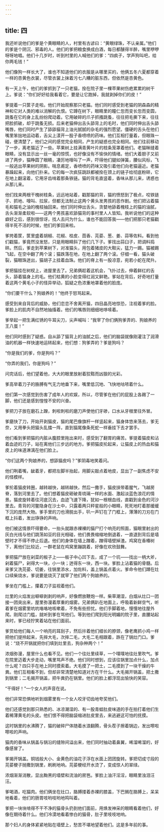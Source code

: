 ```yaml
---
---
---
```

title: 四
---




我还听说他们的爹是个黄眼睛的人，村里有古谚曰：“黄眼绿珠，不认亲属。”他们的爹是个阴沉、邪毒的人。他们的爹把粮食换成白酒，每日都醺得半醉，嘴里咿咿呀呀地唱。他们十几岁时，听到村里的人喊他们的爹：“四疯子，学声狗叫吧，给你两毛钱！”

他们像狗一样长大了，谁也不知道他们的衣服是从哪里买的，他俩五冬六夏都穿着一样的杏黄色衣裳，尽管衣裳上抹着污七八糟的脏东西，但依然是杏黄色。

有一天上午，他们的爹抓到了一只老猫，拴在院子里一棵苹果树伤疤累累的树干上。爹说：“你们好好给我看着它，要是让它跑掉，我就剥掉你们的皮！”

爹提着一只筐子走啦。他们开始观察那只老猫。他们同时感受到老猫的阴森森的精神和它对人类的难以消解的仇恨。它蹲在树下，眼睛里的瞳仁忽而变长忽而变圆，跳蚤在它的身上乱纷纷爬动着。它用破碎的爪子抓搔跳蚤，往往把毛撕下来，往往把脸抓破，却于跳蚤无损。后来老猫伸出舌头舔背上的毛时，他们同时伸出舌头舔嘴唇，他们同时产生了舔舔猫背上油光腻腻的杂毛的强烈愿望。僵硬的舌头在他们嘴里笨拙地运动着，舌尖上漾开一股子香喷喷的药味。他们互相打量着，但眼珠一碰，便清楚了，他们之间的感觉完全相同，产生的疑惑也完全相同。他们往前移动了一步，离老猫近了一些。苹果树上挂满青黄叶片的枝条笼罩着他们。老猫眯缝着眼睛，没有显示出一丝一毫的惊慌，也好像没有不愉快的情绪。他们大着胆子又前进了两步，猫睁圆了眼睛，凄厉地嚎叫了一声，吓得他们腿如弹簧，腰似风标，飞一般逃出苹果树的阴影。喘息甫定，香喷喷的药味又吸引着他们向老猫逼近。老猫暴躁起来，向他们扑来。它的每一次疯狂跳跃都被拴在颈上的链子给彻底粉碎，它在地上翻滚着，它用牙齿啃着那条铁链。猫的背毛直竖着，香味从那儿来，诱惑也从那儿来。

他们找来两根干槐树枝条，远远地站着，戳那猫的背，猫的愤怒到了极点，咬铁链子、抓地、嚎叫、拉尿，但都无法制止这两个黄头发男孩的恶作剧。他们把沾着猫毛和猫毛之油的槐枝抽回来。他们同时伸出舌头，贪婪地舔着槐枝上的猫的油腻，舌头渐渐柔软啦——这两个男孩喜欢舔猫背的事村里人人皆知。我听说他们的这种癖好之后，感到很惊讶，找人去问为什么，谁也不能回答我——他们把那只老猫戳得半死不活的时候，他们的爹回来啦。

爹挎着筐，筐里盛着胡椒、花椒、桂皮、茴香、芫荽、葱、姜、蒜等佐料。看到他们戳猫，爹竟然没发怒，只是用眼睛斜了他们几下子。爹找出蒜臼子，把调料捣碎。然后，爹走到苹果树下，对准猫头，用包着猪皮的大鞋尖，猛力一踢。猫被踢飞起，在空中翻了两个滚；猫跌落在地，在地上翻了两个滚。仔细一看，猫头破裂，猫眼珠迸出，猫胡子上挂着血珠。他们的脊上有一股凉意，宛若小蛇在爬升。

爹把猫挂在树杈上，进屋里去了。兄弟俩趁着这机会，飞扑过去，伸着鲜红的舌头，舔着猫身上的毛。他们枯黄的小脸变得红润又鲜艳。爹站在背后，好奇地打量着这两个黄毛小子的怪异举动，狐疑之色浓重地罩着他的脸庞。

“你们要干什么？狗娘养的！”他终于怒骂起来。

感受到来自背后的威胁，他们恋恋不舍离开猫，四目晶亮地惊恐，注视着爹的脸。爹脸上的肌肉不自然地抽搐着。他们的嘴唇则细细地哆嗦着。

爹举起一把生满红锈的牛耳尖刀，尖声喊叫：“我宰了你们俩狗爹弄的、狗娘养的王八蛋！”

他们同时感到了疑惑。自从舔了猫背上的油腻之后，他们的脑袋就像刚灌注了润滑油的机器一样快速地运转起来，他们想：狗爹弄的？爹是狗吗？

“你是我们的爹，你是狗吗？”

“你弄的我们，你是狗吗？”

问完话后，他们望着他，大大的眼里放射着狡黠而凶狠的光彩。

爹高举着刀子的胳膊有气无力地垂下来，嘴里低沉地、飞快地咕哝着什么。

他们第一次感觉到伤害了成年人的欢娱，所以，尽管爹在他们的屁股上各踢了一脚，他们还是感到惶惶不安的兴奋。

爹把刀子放在磨石上蹭，刺啦刺啦的磨刀声使他们牙碜，口水从牙根里往外冒。

爹磨快了刀，开始开剥猫皮，猫的尾巴像旗杆一样竖起来，猫身体悠来荡去，爹无奈，又用拳头把猫头乱擂一阵，直到猫尾像条死蛇一样垂挂下去才罢手。

他们看到爹把猫的内脏从腹腔里拖出来时，感受到了翻胃的痛苦。爹提着猫皮和沾着血迹的刀子，站在离他们三步远的地方。爹把猫皮抡起来，让猫皮上的热血和猫皮上的味道淋漓在他们脸上。

“你们这两个狗娘养的，想舔猫皮吗？”爹阴毒地笑着问。

他们咧着嘴，龇着牙，都把左脚半抬起，用脚尖敲点着地皮，显出了一副焦虑不安的怪模样。

爹抡着猫皮转圈，越转越快，越转越快，然后一撒手，猫皮挟带着腥气，飞越房脊，落到河里去了。他们想着猫皮砸破青琉璃一样的水面、激起淡蓝色浪花的情景。猫皮旋转着往河底沉去，血迹飞速下降，犹如一根根血线，直戳到金色的河沙里去。青背的河鳖隐身在沙土中，只露着两只秤星般的小眼睛，死死地盯着那缓缓下沉的庞然大物。爹手里的刀也滑脱出手，叭一声钉在了门框上，薄薄的刀刃在门框上抖着，发出铮铮的声响。

他们被这情景吓得要命，一抬头就跟赤裸裸的猫尸打个响亮的照面，猫眼里射出的灰白光线与他们跳荡如豆的目光相碰，他们畏畏缩缩地倒退着，一直退到背后是墙壁时才不得不停止后退。他们的身体在墙上蹭着，蹭得墙壁掉渣。鸡窝在香椿树下，离他们比较近，一群老鼠在鸡窝里蹦跳着，好像在欢欣鼓舞。

爹把猫尸放在剁菜的板子上——板子中心凹下去，成了一个坑——找出一柄大斧，剁着猫尸，剁得大一块，小一块；迸得东一块，西一块。爹脸上沾着猫的骨髓。后来爹又洗芫荽、切姜，往锅里添水，加佐料，盖上锅盖点着火。爹命令他们蹲在灶口续柴烧水，爹说要是烧灭了就宰了他们两个狗娘养的。

爹坐在门槛上，攥着刀子监视着他们。

灶里的火焰发出噼噼剥剥的响声，好像燃放鞭炮一样。柴草潮湿，白烟从灶口一团接一团突出来，屋里弥漫着厚重的烟雾。兄弟俩趴在地面上，呼吸着新鲜空气，听着爹在烟雾里吭吭咯咯地咳嗽着，不免有些担忧。他们手脚着地，慢慢地往屋外爬。刚爬过门槛，就听到爹在骂他们。等到他们爬到阳光明媚的院子里，直腰站起来时，爹已经狞笑着站在他们面前。

爹赏给他们每人一个响亮的耳刮子，然后拤着他们细长的脖颈，像老鹰抓小鸡一样把他们提拎起来，先摔大毛，次摔二毛，大毛二毛相跟着，跌在了锅灶门口。爹说：“烧不开锅就把你们填到灶里去，狗杂种两个！”

浓烟弥漫，屋里什么也看不见。他们一个往灶里续草，一个噗噗地往灶里吹气。爹在院里迈着大步走动，嘴里骂声不绝。他们同时想到，应该往锅里加点什么，加点什么呢？四只手在地上同时摸索着。大毛摸了一把土，二毛摸到了一块干燥的牛粪。他们互相看不到，但却非常清楚地知道对方在干什么。大毛揭开锅盖，把土撒到锅里；二毛揭开锅盖，把牛粪扔在锅里。他们的脸上都浮现出愉快的笑容。

“干得好！”一个女人的声音在说。

他们非常恐惧地听到烟雾里有一个女人咬牙切齿地夸奖他们。

他们还感觉到那只熟悉的、冰凉潮湿的、有一股青蛙肚皮味道的手在拍打着他们生着稀薄黄毛的头皮。他们恨不得把脑袋缩进肚皮里去，来逃避这可怕的抚摸。

这时锅里的水沸腾了，猫的破碎尸体随着水浪翻腾，骨头茬子擦着锅边，发出嚓啦嚓啦的声响。

猫肉的香味从锅盖与锅沿的缝隙间溢出来，他们同时抽动着鼻翼，唏溜唏溜的，好像感冒了。

爹揭开锅盖。铜钱般大小、金黄色的油花子浮在水面上团团旋转。爹把切成寸段的芫荽梗子抛撒到锅里，刷刷地响。芫荽梗经开水烫了，变成惊人的翠绿。

浓烟渐渐消散，显出黝黑的墙壁和流油的房笆。爹脸上油汗淫淫，眼睛里浊泪汪汪。

爹喝酒，吃猫肉。他们俩坐在灶口，胳膊搂着赤裸的膝盖，下巴搁在胳膊上，呆呆地看着，他们的肠胃吱哟吱哟地鸣叫着。

爹把一块块啃得不干不净的猫骨头扔到他们面前，用焕发神采的眼睛看着他们，好像在期待着什么。他们冷漠地看着惨白的猫骨，肚子里吱吱地响。

那个妇人的身体紧紧地贴在墙壁上，愁苦不堪地望着他们。这是多年前的事。